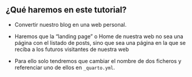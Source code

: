 ::: {.callout-tip  appearance="default" icon="false"}
## ¿Qué haremos en este tutorial?

- Convertir nuestro blog en una web personal.

- Haremos que la "landing page" o Home de  nuestra web no sea una página con el listado de posts, sino que sea una página en la que se reciba a los futuros visitantes de nuestra web

- Para ello solo tendremos que cambiar el nombre de dos ficheros y referenciar uno de ellos en `_quarto.yml`.

:::